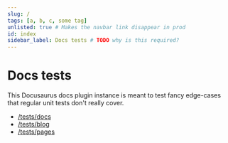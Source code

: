 ```yaml
---
slug: /
tags: [a, b, c, some tag]
unlisted: true # Makes the navbar link disappear in prod
id: index
sidebar_label: Docs tests # TODO why is this required?
---
```


# Docs tests

This Docusaurus docs plugin instance is meant to test fancy edge-cases that regular unit tests don't really cover.

- [/tests/docs](/tests/docs)
- [/tests/blog](/tests/blog)
- [/tests/pages](/tests/pages)

